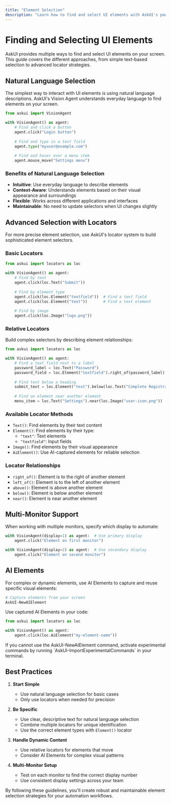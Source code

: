 ```yaml
---
title: "Element Selection"
description: "Learn how to find and select UI elements with AskUI's powerful selection capabilities"
---
```


# Finding and Selecting UI Elements

AskUI provides multiple ways to find and select UI elements on your screen. This guide covers the different approaches, from simple text-based selection to advanced locator strategies.

## Natural Language Selection

The simplest way to interact with UI elements is using natural language descriptions. AskUI's Vision Agent understands everyday language to find elements on your screen.

```python
from askui import VisionAgent

with VisionAgent() as agent:
    # Find and click a button
    agent.click("Login button")
    
    # Find and type in a text field
    agent.type("myuser@example.com")
    
    # Find and hover over a menu item
    agent.mouse_move("Settings menu")
```

### Benefits of Natural Language Selection

- **Intuitive**: Use everyday language to describe elements
- **Context-Aware**: Understands elements based on their visual appearance and surroundings
- **Flexible**: Works across different applications and interfaces
- **Maintainable**: No need to update selectors when UI changes slightly

## Advanced Selection with Locators

For more precise element selection, use AskUI's locator system to build sophisticated element selectors.

### Basic Locators

```python
from askui import locators as loc

with VisionAgent() as agent:
    # Find by text
    agent.click(loc.Text("Submit"))
    
    # Find by element type
    agent.click(loc.Element("textfield"))  # Find a text field
    agent.click(loc.Element("text"))       # Find a text element
    
    # Find by image
    agent.click(loc.Image("logo.png"))
```

### Relative Locators

Build complex selectors by describing element relationships:

```python
from askui import locators as loc

with VisionAgent() as agent:
    # Find a text field next to a label
    password_label = loc.Text("Password")
    password_field = loc.Element("textfield").right_of(password_label)
    
    # Find text below a heading
    submit_text = loc.Element("text").below(loc.Text("Complete Registration"))
    
    # Find an element near another element
    menu_item = loc.Text("Settings").near(loc.Image("user-icon.png"))
```

### Available Locator Methods

- `Text()`: Find elements by their text content
- `Element()`: Find elements by their type:
  - `"text"`: Text elements
  - `"textfield"`: Input fields
- `Image()`: Find elements by their visual appearance
- `AiElement()`: Use AI-captured elements for reliable selection

### Locator Relationships

- `right_of()`: Element is to the right of another element
- `left_of()`: Element is to the left of another element
- `above()`: Element is above another element
- `below()`: Element is below another element
- `near()`: Element is near another element

## Multi-Monitor Support

When working with multiple monitors, specify which display to automate:

```python
with VisionAgent(display=1) as agent:  # Use primary display
    agent.click("Element on first monitor")

with VisionAgent(display=2) as agent:  # Use secondary display
    agent.click("Element on second monitor")
```

## AI Elements

For complex or dynamic elements, use AI Elements to capture and reuse specific visual elements:

```bash
# Capture elements from your screen
AskUI-NewAIElement
```

Use captured AI Elements in your code:

```python
from askui import locators as loc

with VisionAgent() as agent:
    agent.click(loc.AiElement("my-element-name"))
```

<Note>
  If you cannot use the AskUI-NewAIElement command, activate experimental commands by running `AskUI-ImportExperimentalCommands` in your terminal.
</Note>

## Best Practices

1. **Start Simple**
   - Use natural language selection for basic cases
   - Only use locators when needed for precision

2. **Be Specific**
   - Use clear, descriptive text for natural language selection
   - Combine multiple locators for unique identification
   - Use the correct element types with `Element()` locator

3. **Handle Dynamic Content**
   - Use relative locators for elements that move
   - Consider AI Elements for complex visual patterns

4. **Multi-Monitor Setup**
   - Test on each monitor to find the correct display number
   - Use consistent display settings across your team

By following these guidelines, you'll create robust and maintainable element selection strategies for your automation workflows.